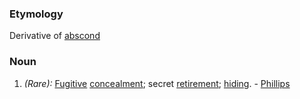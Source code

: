===Etymology===
Derivative of [[abscond]]
===Noun===
#''(Rare):'' [[Fugitive]] [[concealment]]; secret [[retirement]]; [[hiding]]. - [[Phillips]]